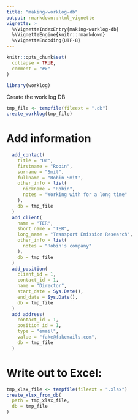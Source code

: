 ```yaml
---
title: "making-worklog-db"
output: rmarkdown::html_vignette
vignette: >
  %\VignetteIndexEntry{making-worklog-db}
  %\VignetteEngine{knitr::rmarkdown}
  %\VignetteEncoding{UTF-8}
---
```


```r
knitr::opts_chunk$set(
  collapse = TRUE,
  comment = "#>"
)
```

```r
library(worklog)
```

Create the work log DB

```r
tmp_file <- tempfile(fileext = ".db")
create_worklog(tmp_file)
```

# Add information

```r
  add_contact(
    title = "Dr",
    firstname = "Robin",
    surname = "Smit",
    fullname = "Robin Smit",
    other_info = list(
      nickname = "Robin",
      notes = "Working with for a long time"
    ),
    db = tmp_file
  )
  add_client(
    name = "TER",
    short_name = "TER",
    long_name = "Transport Emission Research",
    other_info = list(
      notes = "Robin's company"
    ),
    db = tmp_file
  )
  add_position(
    client_id = 1,
    contact_id = 1,
    name = "Director",
    start_date = Sys.Date(),
    end_date = Sys.Date(),
    db = tmp_file
  )
  add_address(
    contact_id = 1,
    position_id = 1,
    type = "email",
    value = "fake@fakemails.com",
    db = tmp_file
  )
```

# Write out to Excel:

```r
tmp_xlsx_file <- tempfile(fileext = ".xlsx")
create_xlsx_from_db(
  path = tmp_xlsx_file,
  db = tmp_file
)
```

